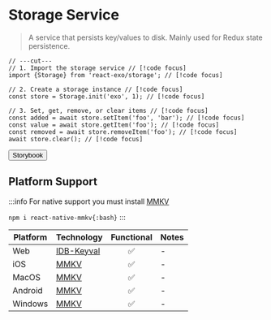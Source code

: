 
# Storage Service

> A service that persists key/values to disk. Mainly used for Redux state persistence.

```tsx twoslash
// ---cut---
// 1. Import the storage service // [!code focus]
import {Storage} from 'react-exo/storage'; // [!code focus]

// 2. Create a storage instance // [!code focus]
const store = Storage.init('exo', 1); // [!code focus]

// 3. Set, get, remove, or clear items // [!code focus]
const added = await store.setItem('foo', 'bar'); // [!code focus]
const value = await store.getItem('foo'); // [!code focus]
const removed = await store.removeItem('foo'); // [!code focus]
await store.clear(); // [!code focus]
```

<Button href="https://exo.fig.run/?path=/docs/service-storage">Storybook</Button>

## Platform Support

:::info
For native support you must install [MMKV](https://rnmmkv.vercel.app)

`npm i react-native-mmkv{:bash}`
:::

| Platform | Technology | Functional | Notes |
| -------- | ---------- | :--------: | ----- |
| Web | [IDB-Keyval](https://github.com/jakearchibald/idb-keyval) | ✅ | - |
| iOS | [MMKV](https://rnmmkv.vercel.app) | ✅ | - |
| MacOS | [MMKV](https://rnmmkv.vercel.app) | ✅ | - |
| Android | [MMKV](https://rnmmkv.vercel.app) | ✅ | - |
| Windows | [MMKV](https://rnmmkv.vercel.app) | ✅ | - |

